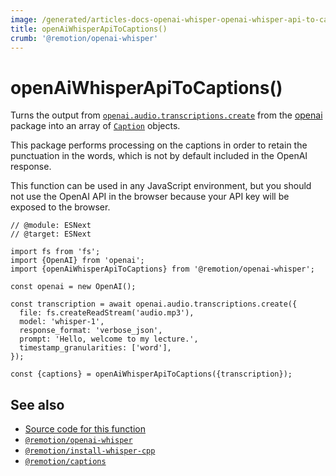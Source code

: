 ```yaml
---
image: /generated/articles-docs-openai-whisper-openai-whisper-api-to-captions.png
title: openAiWhisperApiToCaptions()
crumb: '@remotion/openai-whisper'
---
```


# openAiWhisperApiToCaptions()<AvailableFrom v="4.0.217"/>

Turns the output from [`openai.audio.transcriptions.create`](https://platform.openai.com/docs/guides/speech-to-text/transcriptions) from the [openai](https://npm.im/openai) package into an array of [`Caption`](/docs/captions/caption) objects.

This package performs processing on the captions in order to retain the punctuation in the words, which is not by default included in the OpenAI response.

This function can be used in any JavaScript environment, but you should not use the OpenAI API in the browser because your API key will be exposed to the browser.

```tsx twoslash title="Example usage"
// @module: ESNext
// @target: ESNext

import fs from 'fs';
import {OpenAI} from 'openai';
import {openAiWhisperApiToCaptions} from '@remotion/openai-whisper';

const openai = new OpenAI();

const transcription = await openai.audio.transcriptions.create({
  file: fs.createReadStream('audio.mp3'),
  model: 'whisper-1',
  response_format: 'verbose_json',
  prompt: 'Hello, welcome to my lecture.',
  timestamp_granularities: ['word'],
});

const {captions} = openAiWhisperApiToCaptions({transcription});
```

## See also

- [Source code for this function](https://github.com/remotion-dev/remotion/blob/main/packages/openai-whisper/src/openai-whisper-api-to-captions.ts)
- [`@remotion/openai-whisper`](/docs/openai-whisper)
- [`@remotion/install-whisper-cpp`](/docs/install-whisper-cpp)
- [`@remotion/captions`](/docs/captions)
